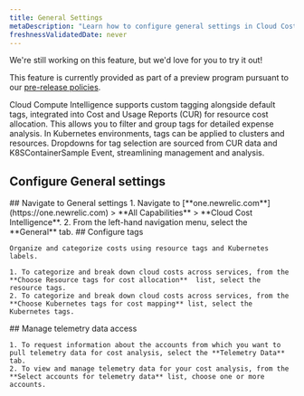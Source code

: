 ```yaml
---
title: General Settings
metaDescription: "Learn how to configure general settings in Cloud Cost Intelligence, including account management, data retention, and notification preferences."
freshnessValidatedDate: never
---
```


<Callout title="preview">
  We're still working on this feature, but we'd love for you to try it out!

  This feature is currently provided as part of a preview program pursuant to our [pre-release policies](/docs/licenses/license-information/referenced-policies/new-relic-pre-release-policy).
</Callout>

Cloud Compute Intelligence supports custom tagging alongside default tags, integrated into Cost and Usage Reports (CUR) for resource cost allocation. This allows you to filter and group tags for detailed expense analysis. In Kubernetes environments, tags can be applied to clusters and resources. Dropdowns for tag selection are sourced from CUR data and K8SContainerSample Event, streamlining management and analysis.

## Configure General settings

<Steps>

  <Step>
    ## Navigate to General settings
      1. Navigate to <DNT>[**one.newrelic.com**](https://one.newrelic.com) > **All Capabilities** > **Cloud Cost Intelligence**</DNT>.
      2. From the left-hand navigation menu, select the **General** tab.
  </Step>

  <Step>
    ## Configure tags

    Organize and categorize costs using resource tags and Kubernetes labels.

    1. To categorize and break down cloud costs across services, from the **Choose Resource tags for cost allocation**  list, select the resource tags.
    2. To categorize and break down cloud costs across services, from the **Choose Kubernetes tags for cost mapping** list, select the Kubernetes tags.
  </Step>

  <Step>
    ## Manage telemetry data access

    1. To request information about the accounts from which you want to pull telemetry data for cost analysis, select the **Telemetry Data** tab.
    2. To view and manage telemetry data for your cost analysis, from the **Select accounts for telemetry data** list, choose one or more accounts.
  </Step>

</Steps>